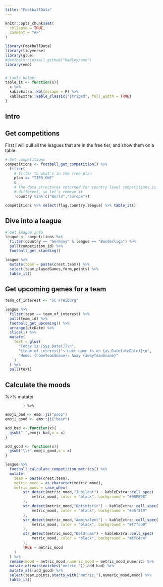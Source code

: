 ```yaml
---
title: "FootballData"
---
```


```r
knitr::opts_chunk$set(
  collapse = TRUE,
  comment = "#>"
)
```

```r
library(FootballData)
library(tidyverse)
library(glue)
#devtools::install_github("hadley/emo")
library(emo)


# table helper
table_it <- function(x){
  x %>%
  kableExtra::kbl(escape = F) %>%
  kableExtra::kable_classic("striped", full_width = TRUE)
}
```

## Intro

## Get competitions

First I will pull all the leagues that are in the free tier, and show them
on a table.

```r
# Get competitions
competitions <- football_get_competition() %>%
  filter(
    # filter to what's in the free plan
    plan == "TIER_ONE" 
    &
    # The data structures returned for country level competitions is 
    # different, so let's remove it
    !country %in% c("World","Europe"))

competitions %>% select(flag,country,league) %>% table_it()
```

## Dive into a league

```r
# Get league info
league <- competitions %>%
  filter(country == "Germany" & league == "Bundesliga") %>%
  pull(competition_id) %>%
  football_get_standing() 

league %>% 
  mutate(team = paste(crest,team)) %>% 
  select(team,playedGames,form,points) %>%
  table_it()
```

## Get upcoming games for a team

```r
team_of_interest <- "SC Freiburg"

league %>%
  filter(team == team_of_interest) %>%
  pull(team_id) %>%
  football_get_upcoming() %>%
  arrange(utcDate) %>% 
  slice(1) %>%
  mutate(
    text = glue(
      "Today is {Sys.Date()}\n",
      "{team_of_interest}'s next game is on {as.Date(utcDate)}\n",
      "Home: {homeTeam$name}; Away {awayTeam$name}"
    )
  ) %>%
  pull(text) 
```

## Calculate the moods

%>%
            mutate(
                
            ) %>%

```r
emoji_bad <- emo::ji("poop")
emoji_good <- emo::ji("beer")

add_bad <- function(x){
  gsub("-",emoji_bad,x = x)
}

add_good <- function(x){
  gsub("\\+",emoji_good,x = x)
}

league %>%
  football_calculate_competition_metrics() %>%
  mutate(
    team = paste(crest,team),
    metric_mood = as.character(metric_mood),
    metric_mood = case_when(
        str_detect(metric_mood,"Jubilant") ~ kableExtra::cell_spec(
            metric_mood, color = "black", background = "#98FB98"
        ),
        str_detect(metric_mood,"Optimistic") ~ kableExtra::cell_spec(
            metric_mood, color = "black", background = "#e5f5f9"
        ),
        str_detect(metric_mood,"Ambivalent") ~ kableExtra::cell_spec(
            metric_mood, color = "black", background = "#f7fcb9"
        ),
        str_detect(metric_mood,"Doldrums") ~ kableExtra::cell_spec(
            metric_mood, color = "black", background = "#ffc4c4"
        ),
        TRUE ~ metric_mood
    )
  ) %>%
  rename(mood = metric_mood,numeric_mood = metric_mood_numeric) %>%
  mutate_at(vars(matches("metric_")),add_bad) %>%
  mutate_all(add_good) %>%
  select(team,points,starts_with("metric_"),numeric_mood,mood) %>%
  table_it()
```
